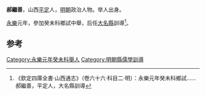 '''郝繼善'''，山西[[平定|平定]]人，[[明朝|明朝]]政治人物。举人出身。

[[永樂|永樂]]元年，參加癸未科鄉試中舉，后任[[大名縣|大名縣]]訓導<ref>《欽定四庫全書·山西通志》（卷六十六·科目二·明）：永樂元年癸未科鄉試……郝繼善，平定人，大名縣訓導</ref>。

==参考==
{{reflist}}
{{明朝人物小作品}}
[[Category:永樂元年癸未科舉人|Category:永樂元年癸未科舉人]]
[[Category:明朝縣儒學訓導|Category:明朝縣儒學訓導]]